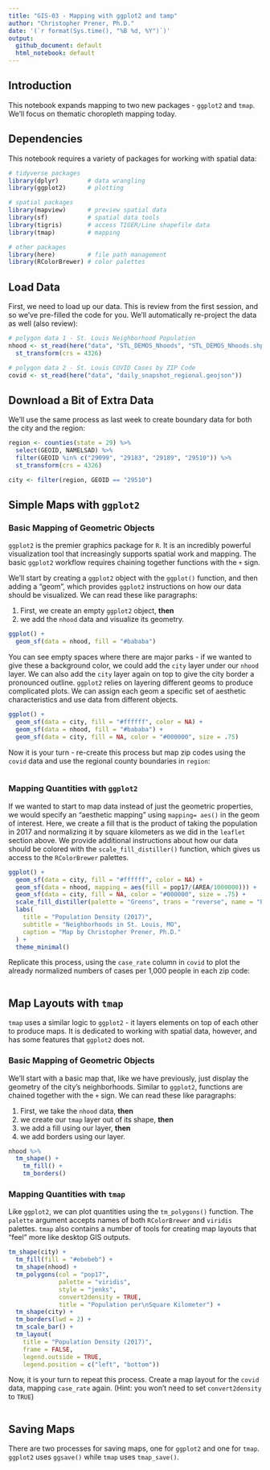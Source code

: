 ```yaml
---
title: "GIS-03 - Mapping with ggplot2 and tamp"
author: "Christopher Prener, Ph.D."
date: '(`r format(Sys.time(), "%B %d, %Y")`)'
output:
  github_document: default
  html_notebook: default
---
```


## Introduction
This notebook expands mapping to two new packages - `ggplot2` and `tmap`. We'll focus on thematic choropleth mapping today.

## Dependencies
This notebook requires a variety of packages for working with spatial data:

```r
# tidyverse packages
library(dplyr)        # data wrangling
library(ggplot2)      # plotting

# spatial packages
library(mapview)      # preview spatial data
library(sf)           # spatial data tools
library(tigris)       # access TIGER/Line shapefile data
library(tmap)         # mapping

# other packages
library(here)         # file path management
library(RColorBrewer) # color palettes
```

## Load Data
First, we need to load up our data. This is review from the first session, and so we've pre-filled the code for you. We'll automatically re-project the data as well (also review):

```r
# polygon data 1 - St. Louis Neighborhood Population
nhood <- st_read(here("data", "STL_DEMOS_Nhoods", "STL_DEMOS_Nhoods.shp")) %>%
  st_transform(crs = 4326)

# polygon data 2 - St. Louis COVID Cases by ZIP Code
covid <- st_read(here("data", "daily_snapshot_regional.geojson"))
```

## Download a Bit of Extra Data
We'll use the same process as last week to create boundary data for both the city and the region:

```r
region <- counties(state = 29) %>%
  select(GEOID, NAMELSAD) %>%
  filter(GEOID %in% c("29099", "29183", "29189", "29510")) %>%
  st_transform(crs = 4326)

city <- filter(region, GEOID == "29510")
```

## Simple Maps with `ggplot2`
### Basic Mapping of Geometric Objects
`ggplot2` is the premier graphics package for `R`. It is an incredibly powerful visualization tool that increasingly supports spatial work and mapping. The basic `ggplot2` workflow requires chaining together functions with the `+` sign. 

We'll start by creating a `ggplot2` object with the `ggplot()` function, and then adding a "geom", which provides `ggplot2` instructions on how our data should be visualized. We can read these like paragraphs:

1. First, we create an empty `ggplot2` object, **then**
2. we add the `nhood` data and visualize its geometry.

```r
ggplot() +
  geom_sf(data = nhood, fill = "#bababa")
```

You can see empty spaces where there are major parks - if we wanted to give these a background color, we could add the `city` layer under our `nhood` layer. We can also add the `city` layer again on top to give the city border a pronounced outline. `ggplot2` relies on layering different geoms to produce complicated plots. We can assign each geom a specific set of aesthetic characteristics and use data from different objects.

```r
ggplot() +
  geom_sf(data = city, fill = "#ffffff", color = NA) +
  geom_sf(data = nhood, fill = "#bababa") +
  geom_sf(data = city, fill = NA, color = "#000000", size = .75)
```

Now it is your turn - re-create this process but map zip codes using the `covid` data and use the regional county boundaries in `region`:

```r

```

### Mapping Quantities with `ggplot2`
If we wanted to start to map data instead of just the geometric properties, we would specify an "aesthetic mapping" using `mapping= aes()` in the geom of interest. Here, we create a fill that is the product of taking the population in 2017 and normalizing it by square kilometers as we did in the `leaflet` section above. We provide additional instructions about how our data should be colored with the `scale_fill_distiller()` function, which gives us access to the `RColorBrewer` palettes.

```r
ggplot() +
  geom_sf(data = city, fill = "#ffffff", color = NA) +
  geom_sf(data = nhood, mapping = aes(fill = pop17/(AREA/1000000))) +
  geom_sf(data = city, fill = NA, color = "#000000", size = .75) +
  scale_fill_distiller(palette = "Greens", trans = "reverse", name = "Population per\nSquare Kilometer") +
  labs(
    title = "Population Density (2017)",
    subtitle = "Neighborhoods in St. Louis, MO",
    caption = "Map by Christopher Prener, Ph.D."
  ) +
  theme_minimal() 
```

Replicate this process, using the `case_rate` column in `covid` to plot the already normalized numbers of cases per 1,000 people in each zip code:

```r

```

## Map Layouts with `tmap`
`tmap` uses a similar logic to `ggplot2` - it layers elements on top of each other to produce maps. It is dedicated to working with spatial data, however, and has some features that `ggplot2` does not. 

### Basic Mapping of Geometric Objects
We'll start with a basic map that, like we have previously, just display the geometry of the city's neighborhoods. Similar to `ggplot2`, functions are chained together with the `+` sign. We can read these like paragraphs:

1. First, we take the `nhood` data, **then**
2. we create our `tmap` layer out of its shape, **then**
3. we add a fill using our layer, **then**
4. we add borders using our layer.
  
```r
nhood %>%
  tm_shape() +
    tm_fill() +
    tm_borders() 
```

### Mapping Quantities with `tmap`
Like `ggplot2`, we can plot quantities using the `tm_polygons()` function. The `palette` argument accepts names of both `RColorBrewer` and `viridis` palettes. `tmap` also contains a number of tools for creating map layouts that "feel" more like desktop GIS outputs.

```r
tm_shape(city) +
  tm_fill(fill = "#ebebeb") + 
  tm_shape(nhood) +
  tm_polygons(col = "pop17", 
              palette = "viridis", 
              style = "jenks",
              convert2density = TRUE,
              title = "Population per\nSquare Kilometer") +
  tm_shape(city) +
  tm_borders(lwd = 2) +
  tm_scale_bar() +
  tm_layout(
    title = "Population Density (2017)",
    frame = FALSE,
    legend.outside = TRUE,
    legend.position = c("left", "bottom"))
```

Now, it is your turn to repeat this process. Create a map layout for the `covid` data, mapping `case_rate` again. (Hint: you won't need to set `convert2density` to `TRUE`)

```r

```

## Saving Maps
There are two processes for saving maps, one for `ggplot2` and one for `tmap`. `ggplot2` uses `ggsave()` while `tmap` uses `tmap_save()`.
